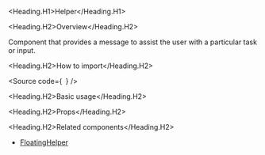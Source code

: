 

<Meta of={Stories} />

<Heading.H1>Helper</Heading.H1>

<Heading.H2>Overview</Heading.H2>

Component that provides a message to assist the user with a particular task or input.

<Heading.H2>How to import</Heading.H2>

<Source
  code={`
`}
/>

<Heading.H2>Basic usage</Heading.H2>

<Canvas of={Stories.Base} />

<Heading.H2>Props</Heading.H2>

<ArgTypes of={Stories} />

<Heading.H2>Related components</Heading.H2>

- [FloatingHelper](?path=/docs/components-core-feedback-floatinghelper--docs)

